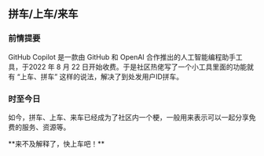 
## 拼车/上车/来车

### 前情提要

GitHub Copilot 是一款由 GitHub 和 OpenAI 合作推出的人工智能编程助手工具，于2022 年 8 月 22 日开始收费。于是社区热佬写了一个小工具里面的功能就有 “上车、拼车” 这样的说法，解决了到处发用户ID拼车。

### 时至今日

如今，拼车、上车、来车已经成为了社区内一个梗，一般用来表示可以一起分享免费的服务、资源等。

<Callout type="info" emoji="☀️">
    **来不及解释了，快上车吧！**
</Callout>